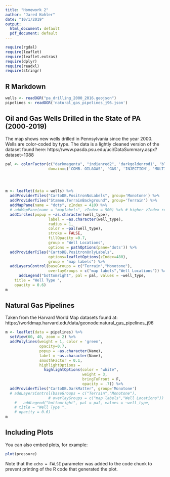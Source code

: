 ```yaml
---
title: "Homework 2"
author: "Jared Kohler"
date: "10/1/2019"
output:
  html_document: default
  pdf_document: default
---
```


```r
require(rgdal)
require(leaflet)
require(leaflet.extras)
require(dplyr)
require(readxl)
require(stringr)
```
## R Markdown

```r
wells <- readOGR("pa_drilling_2000_2016.geojson")
pipelines <- readOGR('natural_gas_pipelines_j96.json')
```

## Oil and Gas Wells Drilled in the State of PA (2000-2019)

The map shows new wells drilled in Pennsylvania since the year 2000. Wells are color-coded by type. 
The data is a lightly cleaned version of the dataset found here:
https://www.pasda.psu.edu/uci/DataSummary.aspx?dataset=1088

```r
pal <- colorFactor(c("darkmagenta", "indianred2", 'darkgoldenrod1', 'blue', 'lightblue', 'darkgreen'), 
                   domain=c('COMB. OIL&GAS', 'GAS', 'INJECTION', 'MULTIPLE WELL BORE TYPE', 'OBSERVATION', 'OIL'))




m <- leaflet(data = wells) %>% 
  addProviderTiles("CartoDB.PositronNoLabels", group='Monotone') %>% 
  addProviderTiles("Stamen.TerrainBackground", group='Terrain') %>% 
  addMapPane(name = "dots", zIndex = 410) %>%
  # addMapPane(name = "maplabels", zIndex = 500) %>% # higher zIndex rendered on top
  addCircles(popup = ~as.character(well_type),
                   label = ~as.character(well_type),
                   radius = 1,
                   color = ~pal(well_type),
                   stroke = FALSE, 
                   fillOpacity =0.7,
                   group = "Well Locations",
                   options = pathOptions(pane='dots')) %>%
  addProviderTiles("CartoDB.PositronOnlyLabels",
                   options=leafletOptions(zIndex=480),
                   group = "map labels") %>%
  addLayersControl(baseGroups = c("Terrain","Monotone"),
                   overlayGroups = c("map labels","Well Locations")) %>%
      addLegend("bottomright", pal = pal, values = ~well_type,
    title = "Well Type ",
    opacity = 0.6)
m
```

## Natural Gas Pipelines

Taken from the Harvard World Map datasets found at:
https://worldmap.harvard.edu/data/geonode:natural_gas_pipelines_j96

```r


m <- leaflet(data = pipelines) %>% 
  setView(60, 40, zoom = 2) %>%
  addPolylines(weight = 1, color = 'green', 
               opacity=0.7,
               popup = ~as.character(Name),
               label = ~as.character(Name),
               smoothFactor = 0.1,
               highlightOptions = 
                 highlightOptions(color = "white", 
                                  weight = 3, 
                                  bringToFront = F, 
                                  opacity = .7)) %>% 
  addProviderTiles("CartoDB.DarkMatter", group='Monotone')
  # addLayersControl(baseGroups = c("Terrain","Monotone"),
                   # overlayGroups = c("map labels","Well Locations")) %>%
    #   addLegend("bottomright", pal = pal, values = ~well_type,
    # title = "Well Type ",
    # opacity = 0.6)
m
```



## Including Plots

You can also embed plots, for example:

```r
plot(pressure)
```

Note that the `echo = FALSE` parameter was added to the code chunk to prevent printing of the R code that generated the plot.
